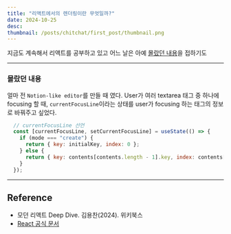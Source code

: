 ```yaml
---
title: "리액트에서의 렌더링이란 무엇일까?"
date: 2024-10-25
desc:
thumbnail: /posts/chitchat/first_post/thumbnail.png
---
```


지금도 계속해서 리액트를 공부하고 있고 어느 날은 아예 [몰랐던 내용](#몰랐던-내용)을 접하기도


---

### 몰랐던 내용

얼마 전 `Notion-like editor`를 만들 때 였다. User가 여러 textarea 태그 중 하나에 focusing 할 때,  `currentFocusLine`이라는 상태를 user가 focusing 하는 태그의 정보로 바꿔주고 싶었다.

```js
  // currentFocusLine 선언
  const [currentFocusLine, setCurrentFocusLine] = useState(() => {
    if (mode === "create") {
      return { key: initialKey, index: 0 };
    } else {
      return { key: contents[contents.length - 1].key, index: contents[contents.length - 1].index };
    }
  });

```

---

## Reference

- 모던 리액트 Deep Dive. 김용찬(2024). 위키북스
- [React 공식 문서](https://react.dev/learn/render-and-commit)